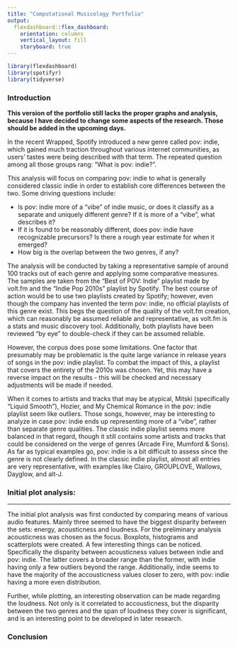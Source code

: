 ```yaml
---
title: "Computational Musicology Portfolio"
output: 
  flexdashboard::flex_dashboard:
    orientation: columns
    vertical_layout: fill
    storyboard: true
---
```


```r
library(flexdashboard)
library(spotifyr)
library(tidyverse)
```

### Introduction
**This version of the portfolio still lacks the proper graphs and analysis, because I have decided to change some aspects of the research. Those should be added in the upcoming days.**

In the recent Wrapped, Spotify introduced a new genre called pov: indie, which gained much traction throughout various internet communities, as users' tastes were being described with that term. The repeated question among all those groups rang: "What is pov: indie?".

This analysis will focus on comparing pov: indie to what is generally considered classic indie in order to establish core differences between the two. Some driving questions include: 

<ul>
    <li>Is pov: indie more of a "vibe" of indie music, or does it classify as a separate and uniquely different genre? If it is more of a "vibe", what describes it?</li>
    <li>If it is found to be reasonably different, does pov: indie have recognizable precursors? Is there a rough year estimate for when it emerged?</li>
    <li>How big is the overlap between the two genres, if any?</li>
</ul>

The analysis will be conducted by taking a representative sample of around 100 tracks out of each genre and applying some comparative measures. The samples are taken from the "Best of POV: Indie" playlist made by volt.fm and the "Indie Pop 2010s" playlist by Spotify. The best course of action would be to use two playlists created by Spotify; however, even though the company has invented the term pov: indie, no official playlists of this genre exist. This begs the question of the quality of the volt.fm creation, which can reasonably be assumed reliable and representative, as volt.fm is a stats and music discovery tool. Additionally, both playlists have been reviewed "by eye" to double-check if they can be assumed reliable. 

However, the corpus does pose some limitations. One factor that presumably may be problematic is the quite large variance in release years of songs in the pov: indie playlist. To combat the impact of this, a playlist that covers the entirety of the 2010s was chosen. Yet, this may have a reverse impact on the results - this will be checked and necessary adjustments will be made if needed.

When it comes to artists and tracks that may be atypical, Mitski (specifically "Liquid Smooth"), Hozier, and My Chemical Romance in the pov: indie playlist seem like outliers. Those songs, however, may be interesting to analyze in case pov: indie ends up representing more of a "vibe", rather than separate genre qualities. The classic indie playlist seems more balanced in that regard, though it still contains some artists and tracks that could be considered on the verge of genres (Arcade Fire, Mumford & Sons). As far as typical examples go, pov: indie is a bit difficult to assess since the genre is not clearly defined. In the classic indie playlist, almost all entries are very representative, with examples like Clairo, GROUPLOVE, Wallows, Dayglow, and alt-J.


### Initial plot analysis:

***
The initial plot analysis was first conducted by comparing means of various audio features. Mainly three seemed to have the biggest disparity between the sets: energy, acousticness and loudness. For the preliminary analysis acousticness was chosen as the focus. Boxplots, histograms and scatterplots were created.
A few interesting things can be noticed. Specifically the disparity between acousticness values between indie and pov: indie. The latter covers a broader range than the former, with indie having only a few outliers beyond the range. Additionally, indie seems to have the majority of the accousticness values closer to zero, with pov: indie having a more even distribution. 

Further, while plotting, an interesting observation can be made regarding the loudness. Not only is it correlated to accousticness, but the disparity between the two genres and the span of loudness they cover is significant, and is an interesting point to be developed in later research. 


### Conclusion

```r

```

